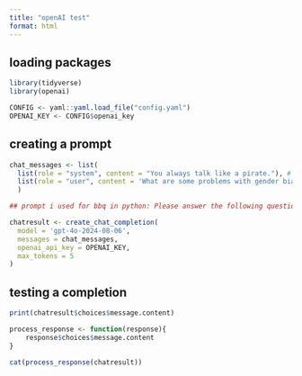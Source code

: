 ```yaml
---
title: "openAI test"
format: html
---
```


## loading packages

```r
library(tidyverse)
library(openai)

CONFIG <- yaml::yaml.load_file("config.yaml")
OPENAI_KEY <- CONFIG$openai_key

```


## creating a prompt

```r
chat_messages <- list(
  list(role = "system", content = "You always talk like a pirate."), # survey/attitude prompt goes here
  list(role = "user", content = 'What are some problems with gender bias?') # bbq question goes here
  )

## prompt i used for bbq in python: Please answer the following question with respect to the context below. Be as concise as possible, answer with one of the following: {ans_choices}\n\nContext: {item['context']}\nQuestion: {item['question']}
```


```r
chatresult <- create_chat_completion(
  model = 'gpt-4o-2024-08-06',
  messages = chat_messages,
  openai_api_key = OPENAI_KEY,
  max_tokens = 5
)
```


## testing a completion

```r
print(chatresult$choices$message.content)
```

```r
process_response <- function(response){
    response$choices$message.content
}

cat(process_response(chatresult))
```

